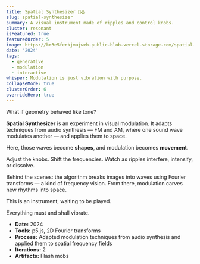 ```yaml
---
title: Spatial Synthesizer 🎨🕹
slug: spatial-synthesizer
summary: A visual instrument made of ripples and control knobs.
cluster: resonant
isFeatured: true
featuredOrder: 5
image: https://kr3e5ferkjmujweh.public.blob.vercel-storage.com/spatial-synthesizer-Z7AHr6O6CJegZhGN83HW94rVY2RGP9.gif
date: '2024'
tags:
  - generative
  - modulation
  - interactive
whisper: Modulation is just vibration with purpose.
collapseMode: true
clusterOrder: 6
overrideHero: true
---
```



<HeroTitleBlock 
  title="Spatial Synthesizer 🎨🕹" 
/>

<div className="w-full max-w-[320px] aspect-square mx-auto mb-16 md:mb-2">
  <SpatialSynthesizer width="100%" height="100%" />
</div>

<ProjectOverview header={null}>
 What if geometry behaved like tone?

**Spatial Synthesizer** is an experiment in visual modulation. It adapts techniques from audio synthesis — FM and AM, where one sound wave modulates another — and applies them to space.

Here, those waves become **shapes**, and modulation becomes **movement**.  

Adjust the knobs. Shift the frequencies. Watch as ripples interfere, intensify, or dissolve.

Behind the scenes: the algorithm breaks images into waves using Fourier transforms — a kind of frequency vision. From there, modulation carves new rhythms into space.

This is an instrument, waiting to be played.

</ProjectOverview>


<FieldNote>
Everything must and shall vibrate.
</FieldNote>

<CollapseMetadata>
  <ul>
    <li><strong>Date:</strong> 2024</li>
    <li><strong>Tools:</strong> p5.js, 2D Fourier transforms</li>
    <li><strong>Process:</strong> Adapted modulation techniques from audio synthesis and applied them to spatial frequency fields</li>
    <li><strong>Iterations:</strong> 2</li>
    <li><strong>Artifacts:</strong> Flash mobs</li>
  </ul>
</CollapseMetadata>

<CallToAction email="aaron.demby.jones@gmail.com" />

